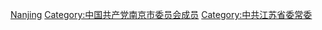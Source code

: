 [[Category:江苏省地级市市委书记|Nanjing]]
[[Category:中国共产党南京市委员会成员|Category:中国共产党南京市委员会成员]]
[[Category:中共江苏省委常委|Category:中共江苏省委常委]]